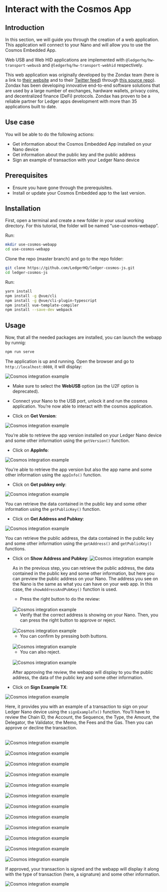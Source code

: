 
# Interact with the Cosmos App

## Introduction 

In this section, we will guide you through the creation of a web application. This application will connect to your Nano and will allow you to use the Cosmos Embedded App. 
 
Web USB and Web HID applications are implemented with `@ledgerhq/hw-transport-webusb` and `@ledgerhq/hw-transport-webhid`  respectively.

This web application was originally developed by the Zondax team (here is a link to [their website](https://zondax.ch/) and to their [Twitter feed](https://twitter.com/_zondax_)) through [this source repo](https://github.com/cosmos/ledger-cosmos-js.git)). Zondax has been developing innovative end-to-end software solutions that are used by a large number of exchanges, hardware wallets, privacy coins, and decentralized finance (DeFi) protocols. Zondax has proven to be a reliable partner for Ledger apps development with more than 35 applications built to date.

## Use case

You will be able to do the following actions:

- Get information about the Cosmos Embedded App installed on your Nano device
- Get information about the public key and the public address
- Sign an example of transaction with your Ledger Nano device

## Prerequisites

- Ensure you have gone through the prerequisites.
- Install or update your Cosmos Embedded app to the last version.

## Installation

First, open a terminal and create a new folder in your usual working directory. For this tutorial, the folder will be named “use-cosmos-webapp”.

Run:
```bash
mkdir use-cosmos-webapp
cd use-cosmos-webapp
```

Clone the repo (master branch) and go to the repo folder:
```bash
git clone https://github.com/LedgerHQ/ledger-cosmos-js.git
cd ledger-cosmos-js
```

Run:
```bash
yarn install 
npm install -g @vue/cli 
npm install -g @vue/cli-plugin-typescript
npm install vue-template-compiler
npm install --save-dev webpack
```


## Usage

Now, that all the needed packages are installed, you can launch the webapp by runnig:
```bash
npm run serve
```

The application is up and running. Open the browser and go to `http://localhost:8080`, it will display:

![Cosmos integration example](/cosmos-01.png)

- Make sure to select the **WebUSB** option (as the U2F option is deprecated). 

- Connect your Nano to the USB port, unlock it and run the cosmos application. You’re now able to interact with the cosmos application.

- Click on **Get Version**:

<Zoom>
	<img
	  alt="Cosmos integration example"
	  src="/cosmos-02.png"
	/>
</Zoom>


You’re able to retrieve the app version installed on your Ledger Nano device and some other information using the `getVersion()` function.

- Click on **AppInfo**:

<Zoom>
	<img
	  alt="Cosmos integration example"
	  src="/cosmos-03.png"
	/>
</Zoom>

You’re able to retrieve the app version but also the app name and some other information using the `appInfo()` function.

- Click on **Get pubkey only**:

<Zoom>
	<img
	  alt="Cosmos integration example"
	  src="/cosmos-04.png"
	/>
</Zoom>

You can retrieve the data contained in the public key and some other information using the `getPublicKey()` function.

- Click on **Get Address and Pubkey**:

<Zoom>
	<img
	  alt="Cosmos integration example"
	  src="/cosmos-05.png"
	/>
</Zoom>


You can retrieve the public address, the data contained in the public key and some other information using the `getAddress()` and `getPublicKey()` functions.

- Click on **Show Address and Pubkey**:
	<Zoom>
		<img
		  alt="Cosmos integration example"
		  src="/cosmos-06.png"
		/>
	</Zoom>


	As in the previous step, you can retrieve the public address, the data contained in the public key and some other information, but here you can preview the public address on your Nano. The address you see on the Nano is the same as what you can have on your web app. In this case, the `showAddressAndPubKey()` function is used.

	- Press the right button to do the review:

	<br/>
	<div class="center">
	  <img src="/please-review-cosmos.png" alt="Cosmos integration example"/>
	</div>

	- Verify that the correct address is showing on your Nano. Then, you can press the right button to approve or reject.
	<br/>
	<div class="center">
	  <img src="/address-cosmos.png" alt="Cosmos integration example"/>
	</div>

	- You can confirm by pressing both buttons.
	<br/>
	<div class="center">
	  <img src="/approve-cosmos.png" alt="Cosmos integration example"/>
	</div>

	- You can also reject.
	<br/>
	<div class="center">
	  <img src="/reject-cosmos.png" alt="Cosmos integration example"/>
	</div>

	After approving the review, the webapp will display to you the public address, the data of the public key and some other information.

- Click on **Sign Example TX**: 

![Cosmos integration example](/cosmos-07.png)

Here, it provides you with an example of a transaction to sign on your Ledger Nano device using the `signExampleTx()` function. You’ll have to review the Chain ID, the Account, the Sequence, the Type, the Amount, the Delegator, the Validator, the Memo, the Fees and the Gas. Then you can approve or decline the transaction. 

<br/>
<div class="center">
	<img src="/please-review-cosmos.png" alt="Cosmos integration example"/>
</div>

<br/>
<div class="center">
	<img src="/chain-id-cosmos.png" alt="Cosmos integration example"/>
</div>

<br/>
<div class="center">
	<img src="/account-cosmos.png" alt="Cosmos integration example"/>
</div>

<br/>
<div class="center">
	<img src="/sequence-cosmos.png" alt="Cosmos integration example"/>
</div>

<br/>
<div class="center">
	<img src="/type-cosmos.png" alt="Cosmos integration example"/>
</div>

<br/>
<div class="center">
	<img src="/amount-cosmos.png" alt="Cosmos integration example"/>
</div>

<br/>
<div class="center">
	<img src="/delegator-cosmos.png" alt="Cosmos integration example"/>
</div>

<br/>
<div class="center">
	<img src="/validator-cosmos.png" alt="Cosmos integration example"/>
</div>

<br/>
<div class="center">
	<img src="/memo-cosmos.png" alt="Cosmos integration example"/>
</div>

<br/>
<div class="center">
	<img src="/fee-cosmos.png" alt="Cosmos integration example"/>
</div>

<br/>
<div class="center">
	<img src="/gas-cosmos.png" alt="Cosmos integration example"/>
</div>

<br/>
<div class="center">
	<img src="/approve-cosmos.png" alt="Cosmos integration example"/>
</div>


If approved, your transaction is signed and the webapp will display it along with the type of transaction (here, a signature) and some other information.

![Cosmos integration example](/cosmos-08.png)



